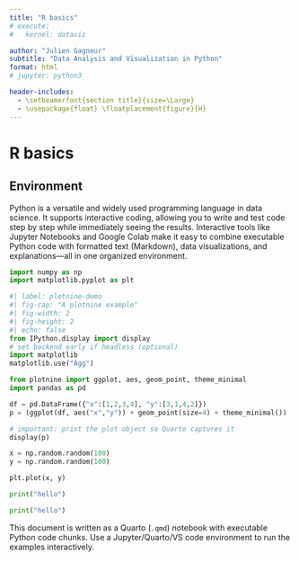 ```yaml
---
title: "R basics"
# execute: 
#   kernel: dataviz

author: "Julien Gagneur"
subtitle: "Data Analysis and Visualization in Python"
format: html
# jupyter: python3

header-includes:
  - \setbeamerfont{section title}{size=\Large} 
  - \usepackage{float} \floatplacement{figure}{H} 
---
```


<!-- # (PART) Get {-} -->

# R basics

## Environment

Python is a versatile and widely used programming language in data science. It supports interactive coding, allowing you to write and test code step by step while immediately seeing the results. Interactive tools like Jupyter Notebooks and Google Colab make it easy to combine executable Python code with formatted text (Markdown), data visualizations, and explanations—all in one organized environment.


```python
import numpy as np
import matplotlib.pyplot as plt
```

```python
#| label: plotnine-demo
#| fig-cap: "A plotnine example"
#| fig-width: 2
#| fig-height: 2
#| echo: false
from IPython.display import display
# set backend early if headless (optional)
import matplotlib
matplotlib.use("Agg")

from plotnine import ggplot, aes, geom_point, theme_minimal
import pandas as pd

df = pd.DataFrame({"x":[1,2,3,4], "y":[3,1,4,2]})
p = (ggplot(df, aes("x","y")) + geom_point(size=4) + theme_minimal())

# important: print the plot object so Quarto captures it
display(p)
```

```python
x = np.random.random(100)
y = np.random.random(100)

plt.plot(x, y)
```

```python
print("hello")
```

```python
print("hello")
```

This document is written as a Quarto (`.qmd`) notebook with executable Python code chunks. Use a Jupyter/Quarto/VS code environment to run the examples interactively.